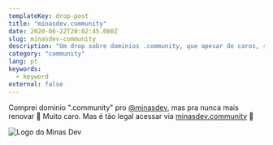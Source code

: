 ```yaml
---
templateKey: drop-post
title: "minasdev.community"
date: 2020-06-22T20:02:45.080Z
slug: minasdev-community
description: "Um drop sobre dominios .community, que apesar de caros, são bem legais."
category: "community"
lang: pt
keywords:
  - keyword
external: false
---
```



<Drop>

Comprei dominio ".community" pro [@minasdev](https://twitter.com/minasdev), mas pra nunca mais renovar 🤣 Muito caro. Mas é tão legal acessar via [minasdev.community](https://minasdev.community/) 🤩

![Logo do Minas Dev](https://pbs.twimg.com/card_img/1279414113878323200/ImpsKI-I?format=png&name=360x360)

</Drop>
